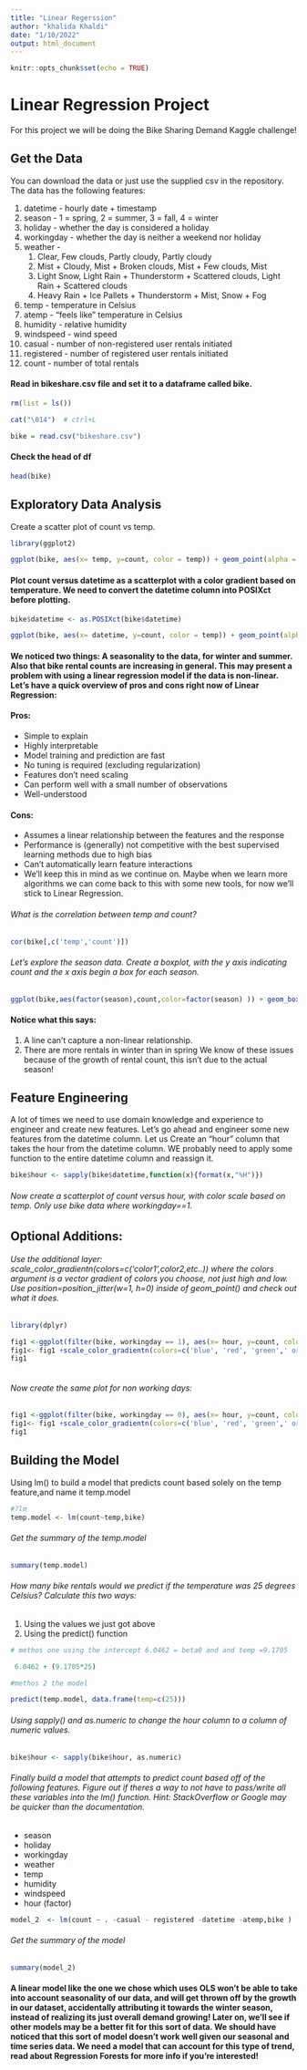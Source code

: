 ```yaml
---
title: "Linear Regerssion"
author: "khalida Khaldi"
date: "1/10/2022"
output: html_document
---
```



```r
knitr::opts_chunk$set(echo = TRUE)
```



# Linear Regression Project
For this project we will be doing the Bike Sharing Demand Kaggle challenge! 



## Get the Data
You can download the data or just use the supplied csv in the repository. The data has the following features:

1. datetime - hourly date + timestamp
2. season - 1 = spring, 2 = summer, 3 = fall, 4 = winter
3. holiday - whether the day is considered a holiday
4. workingday - whether the day is neither a weekend nor holiday
5. weather -
   1.  Clear, Few clouds, Partly cloudy, Partly cloudy
   2.  Mist + Cloudy, Mist + Broken clouds, Mist + Few clouds, Mist
   3.  Light Snow, Light Rain + Thunderstorm + Scattered clouds, Light Rain + Scattered clouds
   4.  Heavy Rain + Ice Pallets + Thunderstorm + Mist, Snow + Fog
6. temp - temperature in Celsius
7. atemp - "feels like" temperature in Celsius
8. humidity - relative humidity
9. windspeed - wind speed
10. casual - number of non-registered user rentals initiated
11. registered - number of registered user rentals initiated
12. count - number of total rentals

#### Read in bikeshare.csv file and set it to a dataframe called bike.


```r
rm(list = ls()) 

cat("\014")  # ctrl+L
```




```r
bike = read.csv("bikeshare.csv")

```

#### Check the head of df

```r
head(bike)
```



## Exploratory Data Analysis
Create a scatter plot of count vs temp. 

```r
library(ggplot2)
```



```r
ggplot(bike, aes(x= temp, y=count, color = temp)) + geom_point(alpha = 1, size=2)
```



#### Plot count versus datetime as a scatterplot with a color gradient based on temperature. We  need to convert the datetime column into POSIXct before plotting.


```r
bike$datetime <- as.POSIXct(bike$datetime)

ggplot(bike, aes(x= datetime, y=count, color = temp)) + geom_point(alpha = 1, size=2)
```



#### We noticed two things: A seasonality to the data, for winter and summer. Also that bike rental counts are increasing in general. This may present a problem with using a linear regression model if the data is non-linear. Let's have a quick overview of pros and cons right now of Linear Regression:

#### Pros:

- Simple to explain
- Highly interpretable
- Model training and prediction are fast
- No tuning is required (excluding regularization)
- Features don't need scaling
- Can perform well with a small number of observations
- Well-understood

#### Cons:

- Assumes a linear relationship between the features and the response
- Performance is (generally) not competitive with the best supervised learning methods due to high bias
- Can't automatically learn feature interactions
- We'll keep this in mind as we continue on. Maybe when we learn more algorithms we can come back to this with some new tools, for now we'll stick to Linear Regression.



######  What is the correlation between temp and count?

```r

cor(bike[,c('temp','count')])

```

###### Let's explore the season data. Create a boxplot, with the y axis indicating count and the x axis begin a box for each season.




```r
ggplot(bike,aes(factor(season),count,color=factor(season) )) + geom_boxplot() + theme_bw()
```


#### Notice what this says:

1. A line can't capture a non-linear relationship.
2. There are more rentals in winter than in spring
We know of these issues because of the growth of rental count, this isn't due to the actual season!

## Feature Engineering
A lot of times we  need to use domain knowledge and experience to engineer and create new features. Let's go ahead and engineer some new features from the datetime column. Let us Create an "hour" column that takes the hour from the datetime column. WE  probably need to apply some function to the entire datetime column and reassign it. 


```r
bike$hour <- sapply(bike$datetime,function(x){format(x,"%H")})

```

###### Now create a scatterplot of count versus hour, with color scale based on temp. Only use bike data where workingday==1.


## Optional Additions:

###### Use the additional layer: scale_color_gradientn(colors=c('color1',color2,etc..)) where the colors argument is a vector gradient of colors you choose, not just high and low. Use position=position_jitter(w=1, h=0) inside of geom_point() and check out what it does.



```r
library(dplyr)
```


```r
fig1 <-ggplot(filter(bike, workingday == 1), aes(x= hour, y=count, color = temp)) + geom_point(position=position_jitter(w=1, h=0))
fig1<- fig1 +scale_color_gradientn(colors=c('blue', 'red', 'green',' orange', 'yellow'))
fig1
                                                                                                                                                             
```

###### Now create the same plot for non working days:



```r
fig1 <-ggplot(filter(bike, workingday == 0), aes(x= hour, y=count, color = temp)) + geom_point(position=position_jitter(w=1, h=0))
fig1<- fig1 +scale_color_gradientn(colors=c('blue', 'red', 'green',' orange', 'yellow'))
fig1
```


## Building the Model
Using  lm() to build a model that predicts count based solely on the temp feature,and  name it temp.model



```r
#?lm
temp.model <- lm(count~temp,bike)
```


###### Get the summary of the temp.model


```r
summary(temp.model)

```


###### How many bike rentals would we predict if the temperature was 25 degrees Celsius? Calculate this two ways:

1. Using the values we just got above
2. Using the predict() function


```r
# methos one using the intercept 6.0462 = beta0 and and temp =9.1705

 6.0462 + (9.1705*25)
```

```r
#methos 2 the model 

predict(temp.model, data.frame(temp=c(25)))
```
###### Using sapply() and as.numeric to change the hour column to a column of numeric values.


```r
bike$hour <- sapply(bike$hour, as.numeric)
```

###### Finally build a model that attempts to predict count based off of the following features. Figure out if theres a way to not have to pass/write all these variables into the lm() function. Hint: StackOverflow or Google may be quicker than the documentation.

- season
- holiday
- workingday
- weather
- temp
- humidity
- windspeed
- hour (factor)


```r
model_2  <- lm(count ~ . -casual - registered -datetime -atemp,bike )


```


###### Get the summary of the model

```r
summary(model_2)
```


#### A linear model like the one we chose which uses OLS won't be able to take into account seasonality of our data, and will get thrown off by the growth in our dataset, accidentally attributing it towards the winter season, instead of realizing its just overall demand growing! Later on, we'll see if other models may be a better fit for this sort of data. We should have noticed that this sort of model doesn't work well given our seasonal and time series data. We need a model that can account for this type of trend, read about Regression Forests for more info if you're interested! 